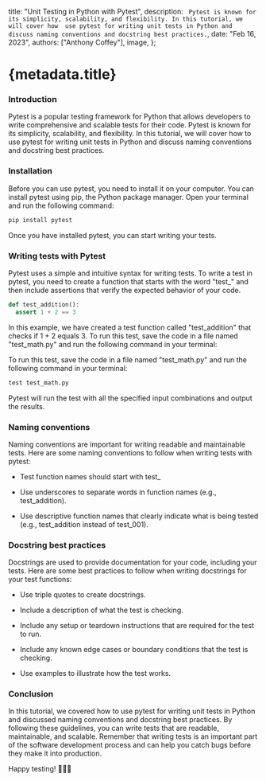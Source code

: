   title: "Unit Testing in Python with Pytest",
  description: ` Pytest is known for its simplicity, scalability, and flexibility. In this tutorial, we will cover how  use pytest for writing unit tests in Python and discuss naming conventions and docstring best practices.`,
  date: "Feb 16, 2023",
  authors: ["Anthony Coffey"],
  image,
};

# {metadata.title}

### Introduction

Pytest is a popular testing framework for Python that allows developers to write comprehensive and scalable tests for their code. Pytest is known for its simplicity, scalability, and flexibility. In this tutorial, we will cover how to use pytest for writing unit tests in Python and discuss naming conventions and docstring best practices.

### Installation

Before you can use pytest, you need to install it on your computer. You can install pytest using pip, the Python package manager. Open your terminal and run the following command:

```bash
pip install pytest
```

Once you have installed pytest, you can start writing your tests.

### Writing tests with Pytest

Pytest uses a simple and intuitive syntax for writing tests. To write a test in pytest, you need to create a function that starts with the word "test\_" and then include assertions that verify the expected behavior of your code.

```python
def test_addition():
  assert 1 + 2 == 3
```

In this example, we have created a test function called "test_addition" that checks if 1 + 2 equals 3. To run this test, save the code in a file named "test_math.py" and run the following command in your terminal:

To run this test, save the code in a file named "test_math.py" and run the following command in your terminal:

```python
test test_math.py
```

Pytest will run the test with all the specified input combinations and output the results.

### Naming conventions

Naming conventions are important for writing readable and maintainable tests. Here are some naming conventions to follow when writing tests with pytest:

- Test function names should start with test\_

- Use underscores to separate words in function names (e.g., test_addition).

- Use descriptive function names that clearly indicate what is being tested (e.g., test_addition instead of test_001).

### Docstring best practices

Docstrings are used to provide documentation for your code, including your tests. Here are some best practices to follow when writing docstrings for your test functions:

- Use triple quotes to create docstrings.

- Include a description of what the test is checking.

- Include any setup or teardown instructions that are required for the test to run.

- Include any known edge cases or boundary conditions that the test is checking.

- Use examples to illustrate how the test works.

### Conclusion

In this tutorial, we covered how to use pytest for writing unit tests in Python and discussed naming conventions and docstring best practices. By following these guidelines, you can write tests that are readable, maintainable, and scalable. Remember that writing tests is an important part of the software development process and can help you catch bugs before they make it into production.

Happy testing! 🧪👨‍🔬
